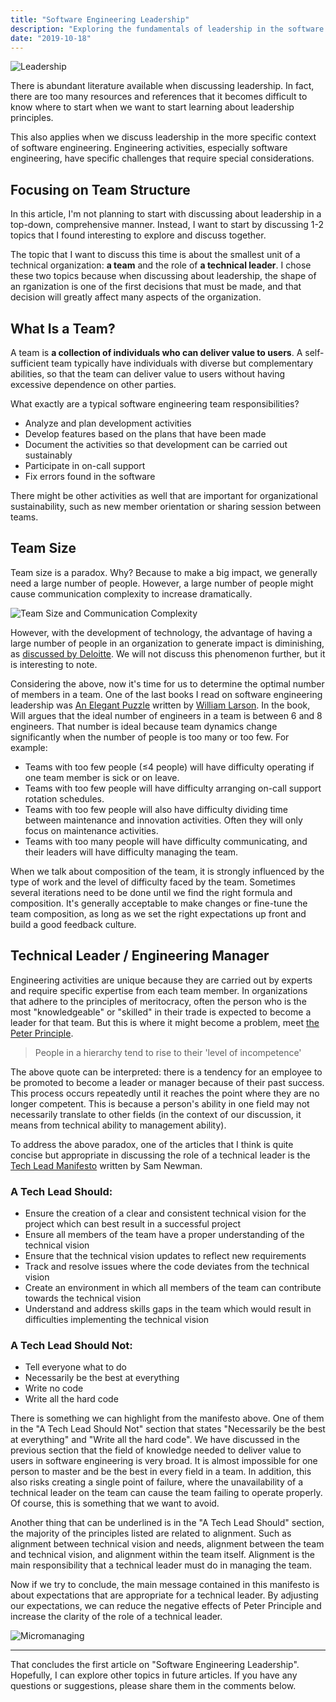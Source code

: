 ```yaml
---
title: "Software Engineering Leadership"
description: "Exploring the fundamentals of leadership in the software engineering context, with a focus on team composition and technical leadership roles."
date: "2019-10-18"
---
```


![Leadership](./leadership-software-eng.jpg)

There is abundant literature available when discussing leadership. In fact, there are too many resources and references that it becomes difficult to know where to start when we want to start learning about leadership principles.

This also applies when we discuss leadership in the more specific context of software engineering. Engineering activities, especially software engineering, have specific challenges that require special considerations.

## Focusing on Team Structure

In this article, I'm not planning to start with discussing about leadership in a top-down, comprehensive manner. Instead, I want to start by discussing 1-2 topics that I found interesting to explore and discuss together.

The topic that I want to discuss this time is about the smallest unit of a technical organization: **a team** and the role of **a technical leader**. I chose these two topics because when discussing about leadership, the shape of an  rganization is one of the first decisions that must be made, and that decision will greatly affect many aspects of the organization.

## What Is a Team?

A team is **a collection of individuals who can deliver value to users**. A self-sufficient team typically have individuals with diverse but complementary abilities, so that the team can deliver value to users without having excessive dependence on other parties.

What exactly are a typical software engineering team responsibilities?
- Analyze and plan development activities
- Develop features based on the plans that have been made
- Document the activities so that development can be carried out sustainably
- Participate in on-call support
- Fix errors found in the software

There might be other activities as well that are important for organizational sustainability, such as new member orientation or sharing session between teams.

## Team Size

Team size is a paradox. Why? Because to make a big impact, we generally need a large number of people. However, a large number of people might cause communication complexity to increase dramatically.

![Team Size and Communication Complexity](./team-size.png)

However, with the development of technology, the advantage of having a large number of people in an organization to generate impact is diminishing, as [discussed by Deloitte](https://www2.deloitte.com/us/en/insights/focus/business-trends/2013/the-scale-paradox.html). We will not discuss this phenomenon further, but it is interesting to note.

Considering the above, now it's time for us to determine the optimal number of members in a team. One of the last books I read on software engineering leadership was [An Elegant Puzzle](https://lethain.com/elegant-puzzle/) written by [William Larson](https://lethain.com/about/). In the book, Will argues that the ideal number of engineers in a team is between 6 and 8 engineers. That number is ideal because team dynamics change significantly when the number of people is too many or too few. For example:

- Teams with too few people (≤4 people) will have difficulty operating if one team member is sick or on leave.
- Teams with too few people will have difficulty arranging on-call support rotation schedules.
- Teams with too few people will also have difficulty dividing time between maintenance and innovation activities. Often they will only focus on maintenance activities.
- Teams with too many people will have difficulty communicating, and their leaders will have difficulty managing the team.

When we talk about composition of the team, it is strongly influenced by the type of work and the level of difficulty faced by the team. Sometimes several iterations need to be done until we find the right formula and composition. It's generally acceptable to make changes or fine-tune the team composition, as long as we set the right expectations up front and build a good feedback culture.

## Technical Leader / Engineering Manager

Engineering activities are unique because they are carried out by experts and require specific expertise from each team member. In organizations that adhere to the principles of meritocracy, often the person who is the most "knowledgeable" or "skilled" in their trade is expected to become a leader for that team. But this is where it might become a problem, meet [the Peter Principle](https://en.wikipedia.org/wiki/Peter_principle).

> People in a hierarchy tend to rise to their 'level of incompetence'

The above quote can be interpreted: there is a tendency for an employee to be promoted to become a leader or manager because of their past success. This process occurs repeatedly until it reaches the point where they are no longer competent. This is because a person's ability in one field may not necessarily translate to other fields (in the context of our discussion, it means from technical ability to management ability).

To address the above paradox, one of the articles that I think is quite concise but appropriate in discussing the role of a technical leader is the [Tech Lead Manifesto](https://blog.magpiebrain.com/2006/09/12/a-tech-lead-manifesto/) written by Sam Newman.

### A Tech Lead Should:
- Ensure the creation of a clear and consistent technical vision for the project which can best result in a successful project
- Ensure all members of the team have a proper understanding of the technical vision
- Ensure that the technical vision updates to reflect new requirements
- Track and resolve issues where the code deviates from the technical vision
- Create an environment in which all members of the team can contribute towards the technical vision
- Understand and address skills gaps in the team which would result in difficulties implementing the technical vision

### A Tech Lead Should Not:
- Tell everyone what to do
- Necessarily be the best at everything
- Write no code
- Write all the hard code

There is something we can highlight from the manifesto above. One of them in the "A Tech Lead Should Not" section that states "Necessarily be the best at everything" and "Write all the hard code". We have discussed in the previous section that the field of knowledge needed to deliver value to users in software engineering is very broad. It is almost impossible for one person to master and be the best in every field in a team. In addition, this also risks creating a single point of failure, where the unavailability of a technical leader on the team can cause the team failing to operate properly. Of course, this is something that we want to avoid.

Another thing that can be underlined is in the "A Tech Lead Should" section, the majority of the principles listed are related to alignment. Such as alignment between technical vision and needs, alignment between the team and technical vision, and alignment within the team itself. Alignment is the main responsibility that a technical leader must do in managing the team.

Now if we try to conclude, the main message contained in this manifesto is about expectations that are appropriate for a technical leader. By adjusting our expectations, we can reduce the negative effects of Peter Principle and increase the clarity of the role of a technical leader.

![Micromanaging](./micromanage-meme.jpg)

---

That concludes the first article on "Software Engineering Leadership". Hopefully, I can explore other topics in future articles. If you have any questions or suggestions, please share them in the comments below.
